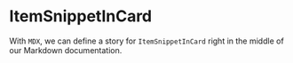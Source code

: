 <!--- ItemSnippetInCard.stories.mdx -->



<Meta title="Molecules/ItemSnippetInCard" component={ItemSnippetInCard} />

# ItemSnippetInCard

With `MDX`, we can define a story for `ItemSnippetInCard` right in the middle of our
Markdown documentation.

<Canvas>
  <Story name="ItemSnippetInCard">
    <div style={{
      display:'grid',
      gridTemplateColumns: 'repeat(4, 175px)',
      gap: 15
    }}>
      <ItemSnippetInCard
        image='https://j4asdev-wicadu-tests.s3.us-east-1.amazonaws.com/stores/1/items/5/ra0Lz06ffXCQFu.jpg'
        id={1}
        name='Lorem ipsum Lorem ipsum dolor sit amet'
        description='Lorem ipsum dolor sit amet, consectetur adipiscing elit. Morbi vitae dignissim tellus.'
      />
      <ItemSnippetInCard
        name='Lorem ipsum Lorem ipsum dolor sit amet'
        description='Lorem ipsum dolor sit amet, consectetur adipiscing elit. Morbi vitae dignissim tellus.'
        quantity={5}
      />
      <ItemSnippetInCard
        image='https://j4asdev-wicadu-tests.s3.us-east-1.amazonaws.com/stores/1/items/4/9yZrba43vOVZNU.jpg'
        id={2}
        name='Lorem ipsum Lorem ipsum dolor sit amet'
        description='Lorem ipsum dolor sit amet, consectetur adipiscing elit. Morbi vitae dignissim tellus.'
        quantity={0}
      />
    </div>
  </Story>
</Canvas>